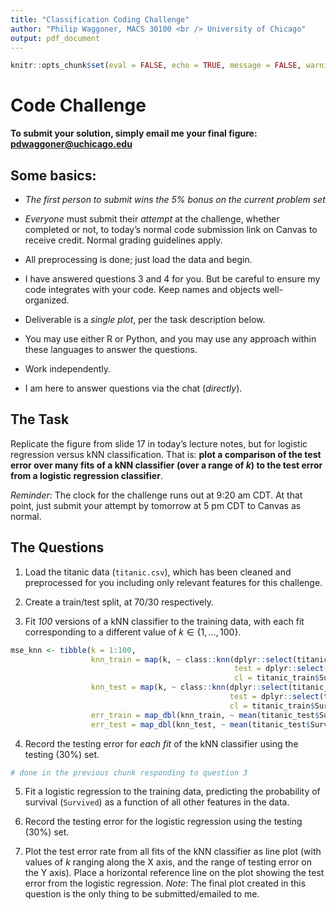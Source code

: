 ```yaml
---
title: "Classification Coding Challenge"
author: "Philip Waggoner, MACS 30100 <br /> University of Chicago"
output: pdf_document
---
```


```r
knitr::opts_chunk$set(eval = FALSE, echo = TRUE, message = FALSE, warning = FALSE)
```

# Code Challenge

**To submit your solution, simply email me your final figure: <pdwaggoner@uchicago.edu>**
  
## Some basics:

  - *The first person to submit wins the 5% bonus on the current problem set* 
  
  - *Everyone* must submit their *attempt* at the challenge, whether completed or not, to today's normal code submission link on Canvas to receive credit. Normal grading guidelines apply.
  
  - All preprocessing is done; just load the data and begin.
  
  - I have answered questions 3 and 4 for you. But be careful to ensure my code integrates with your code. Keep names and objects well-organized.
  
  - Deliverable is a *single plot*, per the task description below.

  - You may use either R or Python, and you may use any approach within these languages to answer the questions.
  
  - Work independently. 
  
  - I am here to answer questions via the chat (*directly*).

## The Task

Replicate the figure from slide 17 in today's lecture notes, but for logistic regression versus kNN classification. That is: **plot a comparison of the test error over many fits of a kNN classifier (over a range of $k$) to the test error from a logistic regression classifier**. 

*Reminder*: The clock for the challenge runs out at 9:20 am CDT. At that point, just submit your attempt by tomorrow at 5 pm CDT to Canvas as normal.

## The Questions

1. Load the titanic data (`titanic.csv`), which has been cleaned and preprocessed for you including only relevant features for this challenge. 

2. Create a train/test split, at 70/30 respectively.

3. Fit *100* versions of a kNN classifier to the training data, with each fit corresponding to a different value of $k \in \{1, \dots, 100\}$. 

```r
mse_knn <- tibble(k = 1:100,
                  knn_train = map(k, ~ class::knn(dplyr::select(titanic_train, -Survived),
                                                  test = dplyr::select(titanic_train, -Survived),
                                                  cl = titanic_train$Survived, k = .)),
                  knn_test = map(k, ~ class::knn(dplyr::select(titanic_train, -Survived),
                                                 test = dplyr::select(titanic_test, -Survived),
                                                 cl = titanic_train$Survived, k = .)),
                  err_train = map_dbl(knn_train, ~ mean(titanic_test$Survived != .)),
                  err_test = map_dbl(knn_test, ~ mean(titanic_test$Survived != .)))
```

4. Record the testing error for *each fit* of the kNN classifier using the testing (30%) set.

```r
# done in the previous chunk responding to question 3
```

5. Fit a logistic regression to the training data, predicting the probability of survival (`Survived`) as a function of all other features in the data.

6. Record the testing error for the logistic regression using the testing (30%) set.

7. Plot the test error rate from all fits of the kNN classifier as line plot (with values of $k$ ranging along the X axis, and the range of testing error on the Y axis). Place a horizontal reference line on the plot showing the test error from the logistic regression. *Note*: The final plot created in this question is the only thing to be submitted/emailed to me. 
